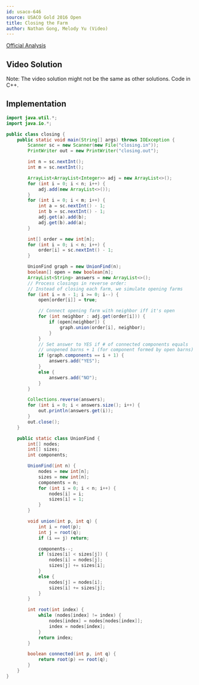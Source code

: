 ```yaml
---
id: usaco-646
source: USACO Gold 2016 Open
title: Closing the Farm
author: Nathan Gong, Melody Yu (Video)
---
```


[Official Analysis](http://www.usaco.org/current/data/sol_closing_gold_open16.html)


## Video Solution

Note: The video solution might not be the same as other solutions. Code in C++.
<Youtube id="5G1CGuTfUJk" />

## Implementation

<LanguageSection>

<JavaSection>

```java
import java.util.*;
import java.io.*;

public class closing {
	public static void main(String[] args) throws IOException {
		Scanner sc = new Scanner(new File("closing.in"));
		PrintWriter out = new PrintWriter("closing.out");

		int n = sc.nextInt();
		int m = sc.nextInt();

		ArrayList<ArrayList<Integer>> adj = new ArrayList<>();
		for (int i = 0; i < n; i++) {
			adj.add(new ArrayList<>());
		}
		for (int i = 0; i < m; i++) {
			int a = sc.nextInt() - 1;
			int b = sc.nextInt() - 1;
			adj.get(a).add(b);
			adj.get(b).add(a);
		}

		int[] order = new int[n];
		for (int i = 0; i < n; i++) {
			order[i] = sc.nextInt() - 1;
		}

		UnionFind graph = new UnionFind(n);
		boolean[] open = new boolean[n];
		ArrayList<String> answers = new ArrayList<>();
		// Process closings in reverse order:
		// Instead of closing each farm, we simulate opening farms
		for (int i = n - 1; i >= 0; i--) {
			open[order[i]] = true;

			// Connect opening farm with neighbor iff it's open
			for (int neighbor : adj.get(order[i])) {
				if (open[neighbor]) {
					graph.union(order[i], neighbor);
				}
			}
			// Set answer to YES if # of connected components equals
			// unopened barns + 1 (for component formed by open barns)
			if (graph.components == i + 1) {
				answers.add("YES");
			}
			else {
				answers.add("NO");
			}
		}

		Collections.reverse(answers);
		for (int i = 0; i < answers.size(); i++) {
			out.println(answers.get(i));
		}
		out.close();
	}

	public static class UnionFind {
		int[] nodes;
		int[] sizes;
		int components;

		UnionFind(int n) {
			nodes = new int[n];
			sizes = new int[n];
			components = n;
			for (int i = 0; i < n; i++) {
				nodes[i] = i;
				sizes[i] = 1;
			}
		}

		void union(int p, int q) {
			int i = root(p);
			int j = root(q);
			if (i == j) return;

			components--;
			if (sizes[i] < sizes[j]) {
				nodes[i] = nodes[j];
				sizes[j] += sizes[i];
			}
			else {
				nodes[j] = nodes[i];
				sizes[i] += sizes[j];
			}
		}

		int root(int index) {
			while (nodes[index] != index) {
				nodes[index] = nodes[nodes[index]];
				index = nodes[index];
			}
			return index;
		}

		boolean connected(int p, int q) {
			return root(p) == root(q);
		}
	}
}
```

</JavaSection>

</LanguageSection>
